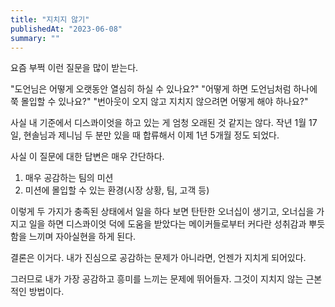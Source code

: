 ```yaml
---
title: "지치지 않기"
publishedAt: "2023-06-08"
summary: ""
---
```


요즘 부쩍 이런 질문을 많이 받는다.

"도언님은 어떻게 오랫동안 열심히 하실 수 있나요?"
"어떻게 하면 도언님처럼 하나에 쭉 몰입할 수 있나요?"
"번아웃이 오지 않고 지치지 않으려면 어떻게 해야 하나요?"

사실 내 기준에서 디스콰이엇을 하고 있는 게 엄청 오래된 것 같지는 않다. 작년 1월 17일, 현솔님과 제니님 두 분만 있을 때 합류해서 이제 1년 5개월 정도 되었다.

사실 이 질문에 대한 답변은 매우 간단하다.

1. 매우 공감하는 팀의 미션
2. 미션에 몰입할 수 있는 환경(시장 상황, 팀, 고객 등)

이렇게 두 가지가 충족된 상태에서 일을 하다 보면 탄탄한 오너십이 생기고, 오너십을 가지고 일을 하면 디스콰이엇 덕에 도움을 받았다는 메이커들로부터 커다란 성취감과 뿌듯함을 느끼며 자아실현을 하게 된다.

결론은 이거다. 내가 진심으로 공감하는 문제가 아니라면, 언젠가 지치게 되어있다.

그러므로 내가 가장 공감하고 흥미를 느끼는 문제에 뛰어들자. 그것이 지치지 않는 근본적인 방법이다.
